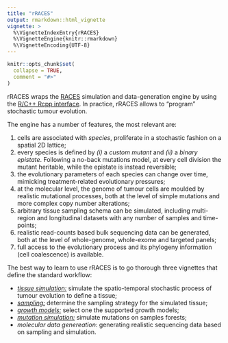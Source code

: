 ```yaml
---
title: "rRACES"
output: rmarkdown::html_vignette
vignette: >
  %\VignetteIndexEntry{rRACES}
  %\VignetteEngine{knitr::rmarkdown}
  %\VignetteEncoding{UTF-8}
---
```


```r
knitr::opts_chunk$set(
  collapse = TRUE,
  comment = "#>"
)
```

rRACES wraps the [RACES](https://github.com/albertocasagrande/RACES) simulation and data-generation engine by using the [R/C++ Rcpp interface](https://www.rcpp.org/). In practice, rRACES allows to "program" stochastic tumour evolution.

The engine has a number of features, the most relevant are:

1.  cells are associated with *species*, proliferate in a stochastic fashion on a spatial 2D lattice;
2.  every species is defined by *(i)* a _custom mutant_ and *(ii)* a _binary epistate_. Following a no-back mutations model, at every cell division the mutant heritable, while the epistate is instead reversible;
3.  the evolutionary parameters of each species can change over time, mimicking treatment-related evolutionary pressures;
4.  at the molecular level, the genome of tumour cells are moulded by realistic mutational processes, both at the level of simple mutations and more complex copy number alterations;
5.  arbitrary tissue sampling schema can be simulated, including multi-region and longitudinal datasets with any number of samples and time-points;
6.  realistic read-counts based bulk sequencing data can be generated, both at the level of whole-genome, whole-exome and targeted panels;
7.  full access to the evolutionary process and its phylogeny information (cell coalescence) is available.

The best way to learn to use rRACES is to go thorough three  vignettes that define the standard workflow:

-   [*tissue simulation:*](tissue_simulation.html) simulate the spatio-temporal stochastic process of tumour evolution to define a tissue;
-   [*sampling:*](sampling.html) determine the sampling strategy for the simulated tissue;
-   [*growth models:*](growth_models.html) select one the supported growth models; 
-   [*mutation simulation:*](mutations.html) simulate mutations on samples forests; 
-   *molecular data genereation*: generating realistic sequencing data based on sampling and simulation.


